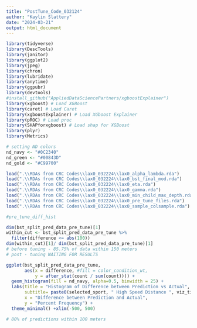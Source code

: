 ---
title: "PostTune_Code_032124"
author: "Kaylin Slattery"
date: "2024-03-21"
output: html_document
---

```{r packages warnings=FALSE, error=FALSE, message=FALSE}
library(tidyverse)
library(DescTools)
library(janitor)
library(ggplot2)
library(jpeg)
library(chron)
library(lubridate)
library(anytime)
library(ggpubr)
library(devtools) 
#install_github("AppliedDataSciencePartners/xgboostExplainer")
library(xgboost) # Load XGBoost
library(caret) # Load Caret
library(xgboostExplainer) # Load XGboost Explainer
library(pROC) # Load proc
library(SHAPforxgboost) # Load shap for XGBoost
library(plyr)
library(Metrics)
```

```{r nd colors}
# setting ND colors 
nd_navy <- "#0C2340"
nd_green <- "#00843D"
nd_gold <- "#C99700"
```

```{r}
load(".\\RDAs from CRC Codes\\lax0_032224\\lax0_alpha_lambda.rda")
load(".\\RDAs from CRC Codes\\lax0_032224\\lax0_bst_final_mod.rda")
load(".\\RDAs from CRC Codes\\lax0_032224\\lax0_eta.rda")
load(".\\RDAs from CRC Codes\\lax0_032224\\lax0_gamma.rda")
load(".\\RDAs from CRC Codes\\lax0_032224\\lax0_min_child_max_depth.rda")
load(".\\RDAs from CRC Codes\\lax0_032224\\lax0_pre_tune_files.rda")
load(".\\RDAs from CRC Codes\\lax0_032224\\lax0_sample_colsample.rda")


```

```{r}
#pre_tune_diff_hist
```

```{r}
dim(bst_split_pred_data_pre_tune)[1]
within_cut <- bst_split_pred_data_pre_tune %>% 
  filter(difference <= abs(100))
dim(within_cut)[1]/ dim(bst_split_pred_data_pre_tune)[1]
# before tuning - 85.75% of data within 150 meters
# post - tuning WAITING FOR RESULTS

ggplot(bst_split_pred_data_pre_tune,
       aes(x = difference, #fill = color_condition_wt,
           y = after_stat(count / sum(count)))) +
  geom_histogram(fill = nd_navy, alpha=0.5, binwidth = 25) +
  labs(title = "Histogram of Difference between Prediction vs Actual",
       subtitle= paste0(selected_sport, " High Speed Distance ", viz_time),
       x = "Difference between Prediction and Actual",
       y = "Percent Frequency") +
  theme_minimal() +xlim(-500, 500)

# 80% of predictions within 100 meters

```

